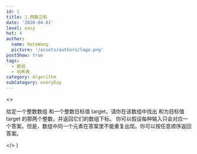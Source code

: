 ```yaml
---
id: 1
title: 1.两数之和
date: '2020-04-01'
level: easy
hot: 4
author:
  name: NateWang
  picture: '/assets/authors/logo.png'
postShow: true
tags:
  - 数组
  - 哈希表
category: Algorithm
subCategory: everyDay
---
```



  <>
    <p className='leading-8'>
      给定一个整数数组 和一个整数目标值 target，请你在该数组中找出 和为目标值 target 的那两个整数，并返回它们的数组下标。 你可以假设每种输入只会对应一个答案。但是，数组中同一个元素在答案里不能重复出现。你可以按任意顺序返回答案。
    </p>
  </>
)

<SideNote type='info' title='test sideNote' children={twoBox}/>



